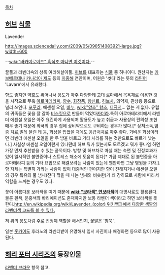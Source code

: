 [[목차]]
== [[허브]] [[식물]] ==
Lavender

http://images.sciencedaily.com/2009/05/090514083921-large.jpg?width=600

--[[wiki:"바카야로이드" 흑식초 아니면 이것이다.]]--

꿀풀과 라벤더속의 상록 여러해살이풀. [[허브]]를 대표하는 [[식물]] 중 하나이다. 원산지는 [[카보베르데]]나 [[카나리아 제도]] 등의 [[지중해]] 연안이며, 어원은 '씻다'라는 뜻의 [[라틴어]] 'Lavare'에서 유래했다.

향도 좋지만 약효도 뛰어나서 용도가 아주 다양한데 고대 로마에서 목욕재로 이용한 것을 시작으로 쭈욱 [[아로마테라피]], [[향수]], [[화장품]], [[향신료]], [[허브]][[차]], 의약재, 관상용 등으로 널리 쓰인다. [[포푸리]], 에센셜 오일, [[비누]], [[wiki:"양초" 향초]], [[디퓨저]]... 없는 게 없다. 유럽의 귀족들은 꽃을 잘 갈아 [[비스킷]]으로 만들어 먹었다[[카더라]].특히 아로마테라피에서 라벤더 에센셜 오일은 아주 요긴하게 사용되며 활용도가 높고 취급과 사용상의 편의성 또한 매우 좋기 때문에 외국의 경우 집에 상비약으로도 구비하는 경우가 많다.[* 상처소독,염증 치료,벌레 물린 데 등, 화상을 입었을 때에도 응급처치로 아주 좋다. 가벼운 화상이라면 라벤더 에센셜 오일을 한 두 방울 바르고 기타 처리를 하는 것만으로도 빠르게 낫는다.] 사실상 에센셜 오일이란게 있다던데 허브 뭐가 있는지도 모르겠고 뭐가 좋나염 하면 가장 먼저 추천받을 수 있는 품목이다. 방향 및 허브차로 마실 때는 숙면 및 진정효과가 있어 일시적인 불면증이나 스트레스 해소에 도움이 된다[* 가끔 제대로 된 불면증을 아로마테라피 등의 기타 요법으로 해결보려는 사람이 있는데 웬만하면 그냥 병원을 가자.]. 향 자체는 특별히 가리는 사람이 없이 대중적인 편이지만 향이 진해지거나 에센셜 오일의 경우 특유의 풀 냄새(잔디 깎을 때 나는 냄새와 비슷한)가 꽤 강하므로 사람에 따라서 역함을 느끼는 경우도 있다.

꽃이 아름다운 보라색을 띠기 때문에 '''[[wiki:"보라색" 연보라색]]'''의 대명사로도 활용된다. 물론 흰색, 분홍색의 바리에이션도 존재하지만 보통 라벤더 색이라고 하면 보라색을 뜻한다.[[http://en.wikipedia.org/wiki/Lavender_(color) 위키백과에서 다양한 색깔의 라벤더색 코드를 볼 수 있다.]]

저 위의 용도처럼 주로 진정제 역할을 해서인지, [[꽃말]]은 '침묵'.

일본 [[홋카이도]] 후라노의 라벤더밭이 유명해서 엽서 사진이나 배경화면 등으로 많이 사용된다.

== [[해리 포터 시리즈]]의 등장인물 ==
[[라벤더 브라운]] 항목 참고.
